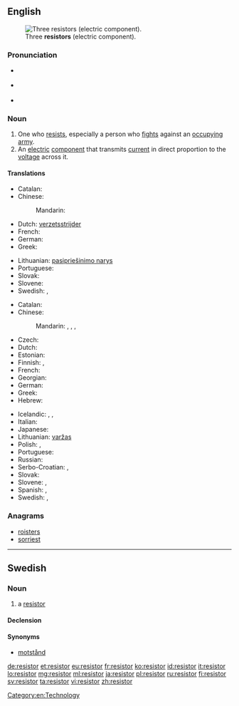 ==English==
[[File:3_Resistors.jpg|thumb|Three '''resistors''' (electric component).]]

===Pronunciation===
* {{a|UK}} {{IPA|/rɪˈzɪstə/}}
* {{a|US}} {{IPA|/rɪˈzɪstɚ/}}
* {{rhymes|ɪstə(r)}}

===Noun===
{{en-noun}}

# One who [[resist]]s, especially a person who [[fight]]s against an [[occupy]]ing [[army]].
# An [[electric]] [[component]] that transmits [[current]] in direct proportion to the [[voltage]] across it.

====Translations====
{{trans-top|one who resists, especially a person who fights against an occupying army}}
* Catalan: {{t-|ca|resistent|m}}
* Chinese:
*: Mandarin: {{t|cmn|反抗|tr=fǎnkàngzhě|alt=反抗者|sc=Hani}}
* Dutch: [[verzetsstrijder]] {{g|m}}
* French: {{t+|fr|résistant|m}}
* German: {{t+|de|Widerstandskämpfer|m}}
* Greek: {{t+|el|αντιστασιακός|m}}
{{trans-mid}}
* Lithuanian: [[pasipriešinimo narys]] {{g|m}}
* Portuguese: {{t+|pt|resistente|m|f}}
* Slovak: {{t-|sk|odporca|m}}
* Slovene: {{t+|sl|upornik|m}}
* Swedish: {{t-|sv|motståndsman|c}}, {{t-|sv|motståndskämpe|c}}
{{trans-bottom}}

{{trans-top|an electric component that transmits current in direct proportion to the voltage across it}}
* Catalan: {{t-|ca|resistència|f}}
* Chinese:
*: Mandarin: {{t|cmn|電阻|sc=Hani}}, {{t|cmn|电阻|tr=diànzǔ|sc=Hani}}, {{t|cmn|電阻器|sc=Hani}}, {{t|cmn|电阻器|tr=diànzǔqì|sc=Hani}}
* Czech: {{t-|cs|odpor|m}}
* Dutch: {{t+|nl|weerstand|m}}
* Estonian: {{t+|et|takisti}}
* Finnish: {{t+|fi|vastus}}, {{t+|fi|resistori}}
* French: {{t+|fr|résistance|f}}
* Georgian: {{t-|ka|რეზისტორი|tr=rezistori|sc=Geor}}
* German: {{t+|de|Widerstand|m}}
* Greek: {{t+|el|αντίσταση|f}}
* Hebrew: {{t+|he|נגד|m|tr=nagad|sc=Hebr}}
{{trans-mid}}
* Icelandic: {{t-|is|viðnám|n}}, {{t-|is|viðnámstæki|n}}, {{t-|is|mótstaða|f}}
* Italian: {{t-|it|resistore|m}}
* Japanese: {{t-|ja|抵抗器|tr=ていこうき, teikōki|sc=Jpan}}
* Lithuanian: [[varžas]] {{g|f}}
* Polish: {{t+|pl|opornik|m}}, {{t+|pl|rezystor|m}}
* Portuguese: {{t-|pt|resistor|m}}
* Russian: {{t+|ru|рези́стор|m|sc=Cyrl|tr=rezístor}}
* Serbo-Croatian: {{t-|sh|отпорник|m|sc=Cyrl}}, {{t-|sh|otpornik|m}}
* Slovak: {{t-|sk|odpor|m}}
* Slovene: {{t+|sl|upornik|m}}, {{t+|sl|upor|m}}
* Spanish: {{t+|es|resistencia|f}}, {{t-|es|resistor|m}}
* Swedish: {{t+|sv|resistor|c}}, {{t+|sv|motstånd|n}}
{{trans-bottom}}

===Anagrams===
* [[roisters#English|roisters]]
* [[sorriest#English|sorriest]]

[[Category:en:Technology]]

----

==Swedish==
{{wikipedia|lang=sv}}

===Noun===
{{sv-noun|c}}

# {{context|electronics|lang=sv}} a [[#English|resistor]]

====Declension====
{{sv-noun-reg-r-c|3=resistore}}

====Synonyms====
* [[motstånd]]

[[de:resistor]]
[[et:resistor]]
[[eu:resistor]]
[[fr:resistor]]
[[ko:resistor]]
[[id:resistor]]
[[it:resistor]]
[[lo:resistor]]
[[mg:resistor]]
[[ml:resistor]]
[[ja:resistor]]
[[pl:resistor]]
[[ru:resistor]]
[[fi:resistor]]
[[sv:resistor]]
[[ta:resistor]]
[[vi:resistor]]
[[zh:resistor]]